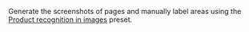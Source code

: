 <Cut title="How do I label elements on web pages?">

Generate the screenshots of pages and manually label areas using the [Product recognition in images](https://platform.toloka.ai/requester/templates?choosedCard=6DK57E1dM6NtqpB4kway) preset.

</Cut>